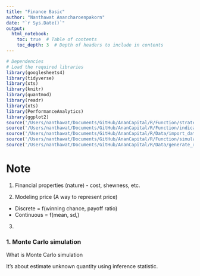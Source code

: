 ```yaml
---
title: "Finance Basic"
author: "Nanthawat Anancharoenpakorn"
date: "`r Sys.Date()`"
output: 
  html_notebook:
    toc: true  # Table of contents
    toc_depth: 3  # Depth of headers to include in contents
---
```


```r
# Dependencies
# Load the required libraries
library(googlesheets4)
library(tidyverse)
library(xts)
library(knitr)
library(quantmod)
library(readr)
library(xts)
library(PerformanceAnalytics)
library(ggplot2)
source('/Users/nanthawat/Documents/GitHub/AnanCapital/R/Function/strategy_testing/moving_average_crossover.R')
source('/Users/nanthawat/Documents/GitHub/AnanCapital/R/Function/indicators.R')
source('/Users/nanthawat/Documents/GitHub/AnanCapital/R/Data/import_data.R')
source('/Users/nanthawat/Documents/GitHub/AnanCapital/R/Function/simulate_independently.R')
source('/Users/nanthawat/Documents/GitHub/AnanCapital/R/Data/generate_random_data.R')


```




# Note
1. Financial properties (nature) - cost, shewness, etc. 

2. Modeling price (A way to represent price)

- Discrete = f(winning chance, payoff ratio)
- Continuous = f(mean, sd,)

3.  




### 1. Monte Carlo simulation

What is Monte Carlo simulation

It's about estimate unknown quantity using inference statistic. 






